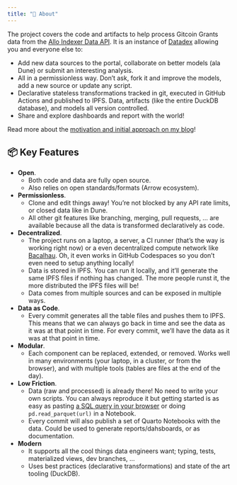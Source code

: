 ```yaml
---
title: "📖 About"
---
```


The project covers the code and artifacts to help process Gitcoin Grants data from the [Allo Indexer Data API](https://indexer-production.fly.dev/data/). It is an instance of [Datadex](https://github.com/davidgasquez/datadex) allowing you and everyone else to:

- Add new data sources to the portal, collaborate on better models (ala Dune) or submit an interesting analysis.
- All in a permissionless way. Don't ask, fork it and improve the models, add a new source or update any script.
- Declarative stateless transformations tracked in git, executed in GitHub Actions and published to IPFS. Data, artifacts (like the entire DuckDB database), and models all version controlled.
- Share and explore dashboards and report with the world!

Read more about the [motivation and initial approach on my blog](https://davidgasquez.github.io/gitcoin-data/)!

## 📦 Key Features

- **Open**.
  - Both code and data are fully open source.
  - Also relies on open standards/formats (Arrow ecosystem).
- **Permissionless**.
  - Clone and edit things away! You're not blocked by any API rate limits, or closed data like in Dune.
  - All other git features like branching, merging, pull requests, ... are available because all the data is transformed declaratively as code.
- **Decentralized**.
  - The project runs on a laptop, a server, a CI runner (that's the way is working right now) or a even decentralized compute network like [Bacalhau](https://www.bacalhau.org/). Oh, it even works in GitHub Codespaces so you don't even need to setup anything locally!
  - Data is stored in IPFS. You can run it locally, and it'll generate the same IPFS files if nothing has changed. The more people runst it, the more distributed the IPFS files will be!
  - Data comes from multiple sources and can be exposed in multiple ways.
- **Data as Code**.
  - Every commit generates all the table files and pushes them to IPFS. This means that we can always go back in time and see the data as it was at that point in time. For every commit, we'll have the data as it was at that point in time.
- **Modular**.
  - Each component can be replaced, extended, or removed. Works well in many environments (your laptop, in a cluster, or from the browser), and with multiple tools (tables are files at the end of the day).
- **Low Friction**.
  - Data (raw and processed) is already there! No need to write your own scripts. You can always reproduce it but getting started is as easy as pasting [a SQL query in your browser](https://shell.duckdb.org/) or doing `pd.read_parquet(url)` in a Notebook.
  - Every commit will also publish a set of Quarto Notebooks with the data. Could be used to generate reports/dahsboards, or as documentation.
- **Modern**
  - It supports all the cool things data engineers want; typing, tests, materialized views, dev branches, ...
  - Uses best practices (declarative transformations) and state of the art tooling (DuckDB).
